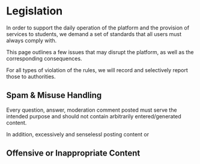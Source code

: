 # Legislation

In order to support the daily operation of the platform and the provision of services to students, we demand a set of standards that all users must always comply with.

This page outlines a few issues that may disrupt the platform, as well as the corresponding consequences.

For all types of violation of the rules, we will record and selectively report those to authorities.

## Spam & Misuse Handling

Every question, answer, moderation comment posted must serve the intended purpose and should not contain arbitrarily entered/generated content.

In addition, excessively and senselessl posting content or

## Offensive or Inappropriate Content

##
